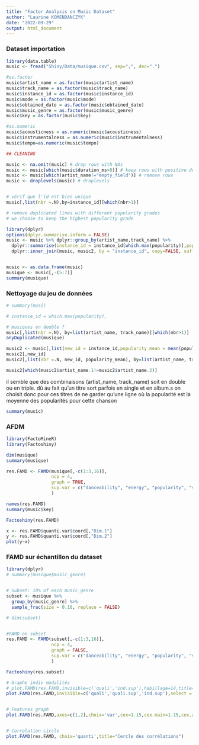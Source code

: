 ```yaml
---
title: "Factor Analysis on Music Dataset"
author: "Laurine KOMENDANCZYK"
date: "2022-09-29"
output: html_document
---
```


### Dataset importation
```r
library(data.table)
music <- fread("Shiny/Data/musique.csv", sep=";", dec=".")

#as.factor
music$artist_name = as.factor(music$artist_name)
music$track_name = as.factor(music$track_name)
music$instance_id = as.factor(music$instance_id)
music$mode = as.factor(music$mode)
music$obtained_date = as.factor(music$obtained_date)
music$music_genre = as.factor(music$music_genre)
music$key = as.factor(music$key)

#as.numeric
music$acousticness = as.numeric(music$acousticness)
music$instrumentalness = as.numeric(music$instrumentalness)
music$tempo=as.numeric(music$tempo)

## CLEANING 

music <- na.omit(music) # drop rows with NAs
music <- music[which(music$duration_ms>0)] # keep rows with positive durations_ms
music <- music[which(artist_name!="empty_field")] # remove rows 
music <- droplevels(music) # droplevels 


# vérif que l'id est bien unique
music[,list(nbr =.N),by=instance_id][which(nbr>1)]

# remove duplicated lines with different popularity grades 
# we choose to keep the highest popularity grade

library(dplyr)
options(dplyr.summarise.inform = FALSE)
music <- music %>% dplyr::group_by(artist_name,track_name) %>%
  dplyr::summarise(instance_id = instance_id[which.max(popularity)],popularity = max(popularity)) %>% 
  dplyr::inner_join(music, music2, by = "instance_id", copy=FALSE, suffix = c("","."))


music <- as.data.frame(music)
musique <- music[,-(5:7)]
summary(musique)
```

### Nettoyage du jeu de données
```r

# summary(musi)

# instance_id = which.max(popularity),

# musiques en double ? 
music[,list(nbr =.N), by=list(artist_name, track_name)][which(nbr>1)]
anyDuplicated(musique)

music2 <- music[,list(new_id = instance_id,popularity_mean = mean(popularity)),by=list(artist_name,track_name) ]
music2[,new_id]
music2[,list(nbr =.N, new_id, popularity_mean), by=list(artist_name, track_name)][which(nbr>1)]

music2[which(music2$artist_name.1!=music2$artist_name.2)]

```
il semble que des combinaisons (artist_name, track_name) soit en double ou en triple. dû au fait qu'un titre sort parfois en single et en album.s
on choisit donc pour ces titres de ne garder qu'une ligne où la popularité est la moyenne des popularités pour cette chanson 


```r
summary(music)
```



### AFDM
```r
library(FactoMineR)
library(Factoshiny)

dim(musique)
summary(musique)

res.FAMD <- FAMD(musique[,-c(1:3,16)], 
                 ncp = 4, 
                 graph = TRUE, 
                 sup.var = c("danceability", "energy", "popularity", "valence", "music_genre")
                 )

names(res.FAMD)
summary(music$key)

Factoshiny(res.FAMD)

x <- res.FAMD$quanti.var$coord[,"Dim.1"]
y <- res.FAMD$quanti.var$coord[,"Dim.2"]
plot(y~x)
```

### FAMD sur échantillon du dataset 

```r
library(dplyr)
# summary(musique$music_genre)


# Subset: 10% of each music_genre 
subset <- musique %>% 
  group_by(music_genre) %>%
  sample_frac(size = 0.10, replace = FALSE)

# dim(subset)


#FAMD on subset
res.FAMD <- FAMD(subset[,-c(1:3,16)], 
                 ncp = 4, 
                 graph = FALSE, 
                 sup.var = c("danceability", "energy", "popularity", "valence", "music_genre")
                 )

Factoshiny(res.subset)

# Graphe indiv modalités 
# plot.FAMD(res.FAMD,invisible=c('quali','ind.sup'),habillage=14,title="Graphe des individus et des modalités",cex=0.85,cex.main=0.85,cex.axis=0.85)
plot.FAMD(res.FAMD,invisible=c('quali','quali.sup','ind.sup'),select = 'all' ,habillage=7,title="Graphe des individus et des modalités",cex=0.85,cex.main=0.85,cex.axis=0.85)


# Features graph 
plot.FAMD(res.FAMD,axes=c(1,2),choix='var',cex=1.15,cex.main=1.15,cex.axis=1.15,title="Graphe des variables")


# Correlation circle 
plot.FAMD(res.FAMD, choix='quanti',title="Cercle des corrélations")

```

